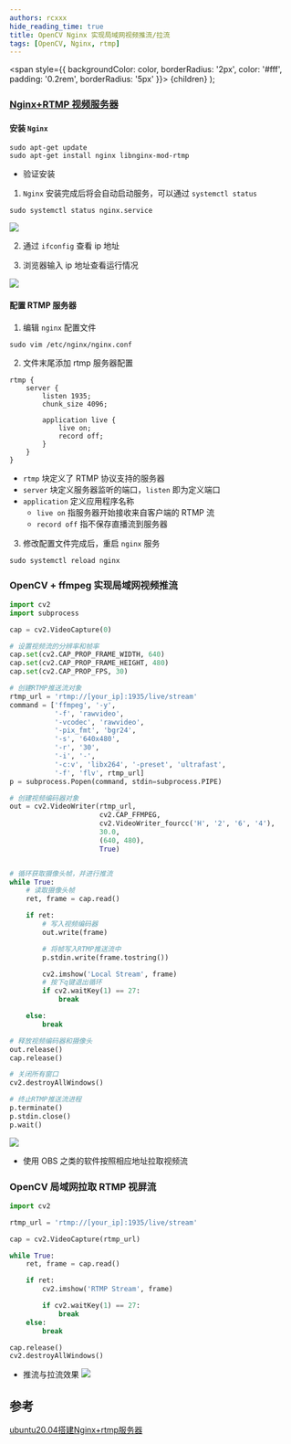 ```yaml
---
authors: rcxxx
hide_reading_time: true
title: OpenCV Nginx 实现局域网视频推流/拉流
tags: [OpenCV, Nginx, rtmp]
---
```


  <span
    style={{
      backgroundColor: color,
      borderRadius: '2px',
      color: '#fff',
      padding: '0.2rem',
      borderRadius: '5px'
    }}>
    {children}
  </span>
);

### [<Highlight color="#25c2a0">Nginx+RTMP 视频服务器</Highlight>](https://github.com/FelisCatus/SwitchyOmega)

#### 安装 `Nginx`

``` shell
sudo apt-get update
sudo apt-get install nginx libnginx-mod-rtmp
```

- 验证安装

1. `Nginx` 安装完成后将会自动启动服务，可以通过 `systemctl status`

``` shell
sudo systemctl status nginx.service
```

![](https://pictures-1304295136.cos.ap-guangzhou.myqcloud.com/blog/nginx-rtmp/nginx-status.png)

2. 通过 `ifconfig` 查看 ip 地址

3. 浏览器输入 ip 地址查看运行情况

![](https://pictures-1304295136.cos.ap-guangzhou.myqcloud.com/blog/nginx-rtmp/welcome-nginx.png)

#### 配置 RTMP 服务器

1. 编辑 `nginx` 配置文件

``` shell
sudo vim /etc/nginx/nginx.conf
```

2. 文件末尾添加 rtmp 服务器配置

``` shell
rtmp {
    server {
        listen 1935;
        chunk_size 4096;

        application live {
            live on;
            record off;
        }
    }
}
```

- `rtmp` 块定义了 RTMP 协议支持的服务器
- `server` 块定义服务器监听的端口，`listen` 即为定义端口
- `application` 定义应用程序名称
    - `live on` 指服务器开始接收来自客户端的 RTMP 流
    - `record off` 指不保存直播流到服务器

3. 修改配置文件完成后，重启 `nginx` 服务

``` shell
sudo systemctl reload nginx
```

### OpenCV + ffmpeg 实现局域网视频推流

``` py
import cv2
import subprocess

cap = cv2.VideoCapture(0)

# 设置视频流的分辨率和帧率
cap.set(cv2.CAP_PROP_FRAME_WIDTH, 640)
cap.set(cv2.CAP_PROP_FRAME_HEIGHT, 480)
cap.set(cv2.CAP_PROP_FPS, 30)

# 创建RTMP推送流对象
rtmp_url = 'rtmp://[your_ip]:1935/live/stream'
command = ['ffmpeg', '-y',
           '-f', 'rawvideo',
           '-vcodec', 'rawvideo',
           '-pix_fmt', 'bgr24',
           '-s', '640x480',
           '-r', '30',
           '-i', '-',
           '-c:v', 'libx264', '-preset', 'ultrafast',
           '-f', 'flv', rtmp_url]
p = subprocess.Popen(command, stdin=subprocess.PIPE)

# 创建视频编码器对象
out = cv2.VideoWriter(rtmp_url,
                      cv2.CAP_FFMPEG,
                      cv2.VideoWriter_fourcc('H', '2', '6', '4'),
                      30.0,
                      (640, 480),
                      True)


# 循环获取摄像头帧，并进行推流
while True:
    # 读取摄像头帧
    ret, frame = cap.read()

    if ret:
        # 写入视频编码器
        out.write(frame)

        # 将帧写入RTMP推送流中
        p.stdin.write(frame.tostring())

        cv2.imshow('Local Stream', frame)
        # 按下q键退出循环
        if cv2.waitKey(1) == 27:
            break

    else:
        break

# 释放视频编码器和摄像头
out.release()
cap.release()

# 关闭所有窗口
cv2.destroyAllWindows()

# 终止RTMP推送流进程
p.terminate()
p.stdin.close()
p.wait()
```

![](https://pictures-1304295136.cos.ap-guangzhou.myqcloud.com/blog/nginx-rtmp/push-stream.png)

- 使用 OBS 之类的软件按照相应地址拉取视频流

### OpenCV 局域网拉取 RTMP 视屏流

```py
import cv2

rtmp_url = 'rtmp://[your_ip]:1935/live/stream'

cap = cv2.VideoCapture(rtmp_url)

while True:
    ret, frame = cap.read()

    if ret:
        cv2.imshow('RTMP Stream', frame)

        if cv2.waitKey(1) == 27:
            break
    else:
        break

cap.release()
cv2.destroyAllWindows()
```

- 推流与拉流效果
![](https://pictures-1304295136.cos.ap-guangzhou.myqcloud.com/blog/nginx-rtmp/stream-result.png)


## 参考
[ubuntu20.04搭建Nginx+rtmp服务器](https://www.cnblogs.com/zhuzi1/p/17056030.html)
